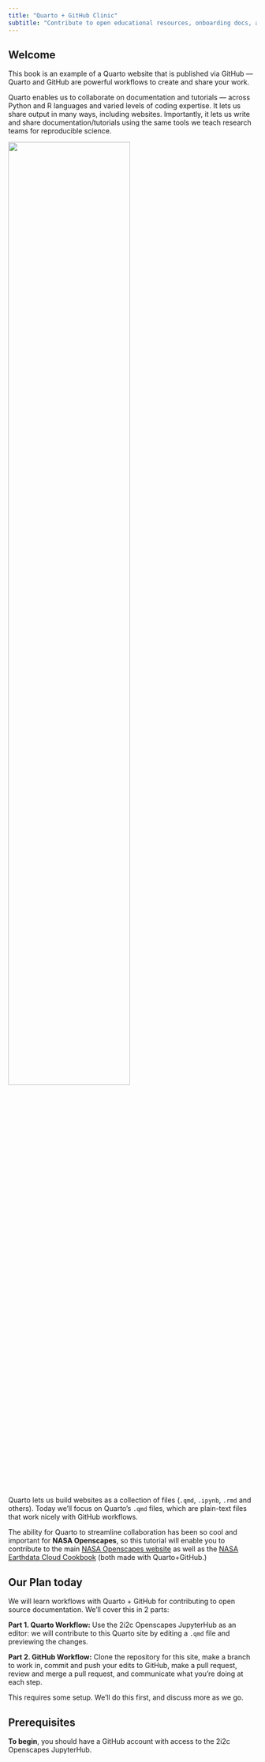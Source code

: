 ```yaml
---
title: "Quarto + GitHub Clinic"
subtitle: "Contribute to open educational resources, onboarding docs, and much more"
---
```


## Welcome

This book is an example of a Quarto website that is published via GitHub — Quarto and GitHub are powerful workflows to create and share your work.

Quarto enables us to collaborate on documentation and tutorials — across Python and R languages and varied levels of coding expertise. It lets us share output in many ways, including websites. Importantly, it lets us write and share documentation/tutorials using the same tools we teach research teams for reproducible science.

![](images/horst_quarto_schematic.png){fig-alt="3 part illustration left-to-right that starts with R, Python, Julia, Observable and more pointing to Quarto and then pointing to html, pdf, and word documents" fig-align="center" width="70%"}

Quarto lets us build websites as a collection of files (`.qmd`, `.ipynb`, `.rmd` and others). Today we'll focus on Quarto's `.qmd` files, which are plain-text files that work nicely with GitHub workflows.

The ability for Quarto to streamline collaboration has been so cool and important for **NASA Openscapes**, so this tutorial will enable you to contribute to the main [NASA Openscapes website](https://nasa-openscapes.github.io/) as well as the [NASA Earthdata Cloud Cookbook](https://nasa-openscapes.github.io/earthdata-cloud-cookbook/) (both made with Quarto+GitHub.)



## Our Plan today

We will learn workflows with Quarto + GitHub for contributing to open source documentation. We'll cover this in 2 parts:

**Part 1. Quarto Workflow:** Use the 2i2c Openscapes JupyterHub as an editor: we will contribute to this Quarto site by editing a `.qmd` file and previewing the changes.

**Part 2. GitHub Workflow:** Clone the repository for this site, make a branch to work in, commit and push your edits to GitHub, make a pull request, review and merge a pull request, and communicate what you’re doing at each step.

This requires some setup. We'll do this first, and discuss more as we go.

## Prerequisites

**To begin**, you should have a GitHub account with access to the 2i2c Openscapes JupyterHub.

